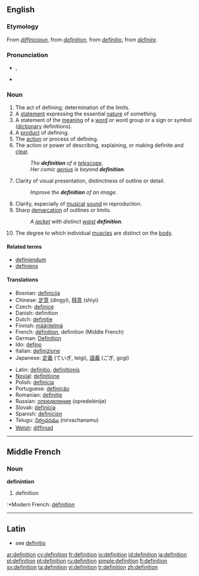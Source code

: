 {{see|définition}}
==English==
{{wikipedia}}

===Etymology===
From {{ME.}} ''[[diffinicioun#Middle English|diffinicioun]]'', from {{MF.}} ''[[#Middle French|definition]]'', from {{L.}} ''[[definitio#Latin|definitio]]'', from ''[[definire#Latin|definire]]''.

===Pronunciation===
* {{IPA|/ˌdɛfɪˈnɪʃən/}}, {{SAMPA|/%defI"nIS@n/}}
* {{audio|en-us-definition.ogg|Audio (US)}}

===Noun===
{{en-noun}}

# The act of defining; determination of the limits.
# A [[statement]] expressing the essential [[nature]] of something.
# A statement of the [[meaning]] of a [[word]] or word group or a sign or symbol ([[dictionary]] definitions).
# A [[product]] of defining.
# The [[action]] or process of defining.
# The action or power of describing, explaining, or making definite and [[clear]].
#: ''The '''definition''' of a [[telescope]].''
#: ''Her comic [[genius]] is beyond '''definition'''.''
# Clarity of visual presentation, distinctness of outline or detail.
#: ''Improve the '''definition''' of an image.''
# Clarity, especially of [[musical]] [[sound]] in reproduction.
# Sharp [[demarcation]] of outlines or limits.
#: ''A [[jacket]] with distinct [[waist]] '''definition'''.''
# {{bodybuilding}} The degree to which individual [[muscle]]s are distinct on the [[body]].

====Related terms====
* [[definiendum]]
* [[definiens]]

====Translations====
{{trans-top|Definition}}
*Bosnian: [[definicija]] {{f}}
*Chinese: [[定意]] (dìngyì), [[释意]] (shìyì)
*Czech: [[definice]] {{f}}
*Danish: definition
*Dutch: [[definitie]] {{f}}
*Finnish: [[määritelmä]]
*French: [[définition]], definition (Middle French)
*German: [[Definition]] {{f}}
*Ido: [[defino]]
*Italian: [[definizione]] {{f}}
*Japanese: [[定義]] (ていぎ, teigi), [[語義]] (ごぎ, gogi)
{{trans-mid}}
*Latin: [[definitio]], [[definitionis]]
*[[Novial]]: [[definitione]]
*Polish: [[definicja]] {{f}}
*Portuguese: [[definição]] {{f}}
*Romanian: [[definiţie]] {{f}}
*Russian: [[определение]] (opredelénije) {{n}}
*Slovak: [[definícia]] {{f}}
*Spanish: [[definición]] {{f}}
*Telugu: [[నిర్వచనము]] (nirvachanamu)
*[[Welsh]]: [[diffiniad]] {{m}}
{{trans-bottom}}

----

==Middle French==
===Noun===
'''definintion'''

# definition

:*Modern French: [[définition]]

----

==Latin==

*see [[definitio]]

[[ar:definition]]
[[cy:definition]]
[[fr:definition]]
[[io:definition]]
[[id:definition]]
[[ja:definition]]
[[pl:definition]]
[[pt:definition]]
[[ru:definition]]
[[simple:definition]]
[[fi:definition]]
[[sv:definition]]
[[ta:definition]]
[[vi:definition]]
[[tr:definition]]
[[zh:definition]]